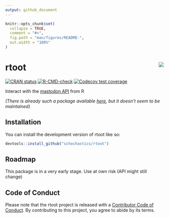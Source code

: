 ```yaml
---
output: github_document
---
```


<!-- README.md is generated from README.Rmd. Please edit that file -->

```r
knitr::opts_chunk$set(
  collapse = TRUE,
  comment = "#>",
  fig.path = "man/figures/README-",
  out.width = "100%"
)
```

# rtoot <img src="man/figures/logo.png" align="right"/>

<!-- badges: start -->
[![CRAN status](https://www.r-pkg.org/badges/version/rtoot)](https://CRAN.R-project.org/package=rtoot)
[![R-CMD-check](https://github.com/schochastics/rtoot/actions/workflows/R-CMD-check.yaml/badge.svg)](https://github.com/schochastics/rtoot/actions/workflows/R-CMD-check.yaml)
[![Codecov test coverage](https://codecov.io/gh/schochastics/rtoot/branch/master/graph/badge.svg)](https://app.codecov.io/gh/schochastics/rtoot?branch=master)

<!-- badges: end -->

Interact with the [mastodon API](https://docs.joinmastodon.org/api/) from R

*(There is already such a package available [here](https://github.com/ThomasChln/mastodon), but it doesn't seem to be maintained)*

## Installation

You can install the development version of rtoot like so:

```r
devtools::install_github("schochastics/rtoot")
```

## Roadmap

This package is in a very early stage. Use at own risk (API might still change)

## Code of Conduct
  
Please note that the rtoot project is released with a [Contributor Code of Conduct](https://contributor-covenant.org/version/2/1/CODE_OF_CONDUCT.html). By contributing to this project, you agree to abide by its terms.
